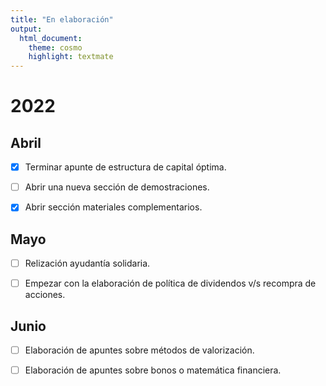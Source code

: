 ```yaml
---
title: "En elaboración"
output:
  html_document:
    theme: cosmo
    highlight: textmate
---
```

# 2022

## Abril 

- [x] Terminar apunte de estructura de capital óptima.

- [ ] Abrir una nueva sección de demostraciones.

- [x] Abrir sección materiales complementarios.

## Mayo 

- [ ] Relización ayudantía solidaria.

- [ ] Empezar con la elaboración de política de dividendos v/s recompra de acciones.

## Junio

- [ ] Elaboración de apuntes sobre métodos de valorización.

- [ ] Elaboración de apuntes sobre bonos o matemática financiera.